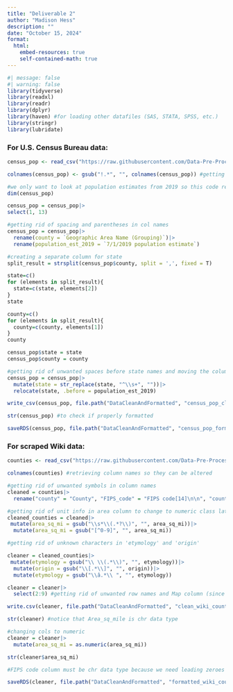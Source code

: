 ```yaml
---
title: "Deliverable 2"
author: "Madison Hess"
description: ""
date: "October 15, 2024"
format: 
  html: 
    embed-resources: true
    self-contained-math: true
---
```

```r
#| message: false
#| warning: false
library(tidyverse)
library(readxl)
library(readr)
library(dplyr)
library(haven) #for loading other datafiles (SAS, STATA, SPSS, etc.)
library(stringr) 
library(lubridate) 
```

### **For U.S. Census Bureau data:**
```r

census_pop <- read_csv("https://raw.githubusercontent.com/Data-Pre-Processing/Deliverable1/refs/heads/main/dataFiles/PEPPOP2019.PEPANNRES-2024-09-24T004044.csv") #reading in data set

colnames(census_pop) <- gsub("!.*", "", colnames(census_pop)) #getting rid of unnecessary symbols in col names

#we only want to look at population estimates from 2019 so this code removes the years we don't care about  
dim(census_pop)

census_pop = census_pop|>
select(1, 13)

#getting rid of spacing and parentheses in col names
census_pop = census_pop|>
  rename(county = `Geographic Area Name (Grouping)`)|>
  rename(population_est_2019 = `7/1/2019 population estimate`)

#creating a separate column for state
split_result = strsplit(census_pop$county, split = ',', fixed = T)

state=c()
for (elements in split_result){
  state=c(state, elements[2])
}
state

county=c()
for (elements in split_result){
  county=c(county, elements[1])
}
county

census_pop$state = state
census_pop$county = county

#getting rid of unwanted spaces before state names and moving the column next to county
census_pop = census_pop|>
  mutate(state = str_replace(state, "^\\s+", ""))|>
  relocate(state, .before = population_est_2019)

write_csv(census_pop, file.path("DataCleanAndFormatted", "census_pop_clean.csv"))

str(census_pop) #to check if properly formatted

saveRDS(census_pop, file.path("DataCleanAndFormatted", "census_pop_formatted.rds"))
```

### **For scraped Wiki data:**
```r

counties <- read_csv("https://raw.githubusercontent.com/Data-Pre-Processing/Deliverable1/refs/heads/main/dataFiles/countyList.csv") #reading in dataset to be cleaned

colnames(counties) #retrieving column names so they can be altered

#getting rid of unwanted symbols in column names
cleaned = counties|>
  rename("county" = "County", "FIPS_code" = "FIPS code[14]\n\n", "county_seat" = "County seat[15]\n\n", "year_established" = "Est.[16]\n\n", "population" = "Population[17]", "area_sq_mi" = "Area[16]", "etymology" = "Etymology[11]", "origin" = "Origin[10]\n\n")

#getting rid of unit info in area column to change to numeric class later
cleaned_counties = cleaned|>
 mutate(area_sq_mi = gsub("\\s*\\(.*?\\)", "", area_sq_mi))|>
  mutate(area_sq_mi = gsub("[^0-9]", "", area_sq_mi))

#getting rid of unknown characters in 'etymology' and 'origin'

cleaner = cleaned_counties|>
 mutate(etymology = gsub("\\ \\(.*\\)", "", etymology))|>
  mutate(origin = gsub("\\[.*\\]", "", origin))|>
  mutate(etymology = gsub("\\â.*\\ ", "", etymology))

cleaner = cleaner|>
  select(2:9) #getting rid of unwanted row names and Map column (since all values are NA)

write.csv(cleaner, file.path("DataCleanAndFormatted", "clean_wiki_counties.csv"))

str(cleaner) #notice that Area_sq_mile is chr data type

#changing cols to numeric
cleaner = cleaner|>
  mutate(area_sq_mi = as.numeric(area_sq_mi))

str(cleaner$area_sq_mi)

#FIPS code column must be chr data type because we need leading zeroes in county codes

saveRDS(cleaner, file.path("DataCleanAndFormatted", "formatted_wiki_counties.rds"))
```
